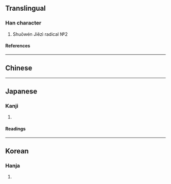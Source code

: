 {{also|⊥|⟂|亠}}
{{character info/new}}
==Translingual==

===Han character===
{{Han char|rn=1|rad=一|as=01|sn=2|four=20100|canj=LM|ids=⿱丨一}}

# Shuōwén Jiězì radical №2

====References====
{{Han ref|kx=0076.010|dkj=00007|dj=0137.020|hdz=10003.010|uh=4E04}}

----

==Chinese==
{{zh-see|上|v}}

----

==Japanese==

===Kanji===
{{ja-kanji|grade=uc|rs=一01}}

# {{alternative form of|ja|上}}

====Readings====
{{ja-readings
|goon=じょう<じやう
|kanon=しょう<しやう
|kun=うえ-, かみ-
}}

----

==Korean==

===Hanja===
{{ko-hanja|hangeul=상|rv=sang|mr=sang|y=sang|eumhun=위|ehrv=wi|ehmr=wi|ehy=wi}}

# {{alternative form of|ko|上}}